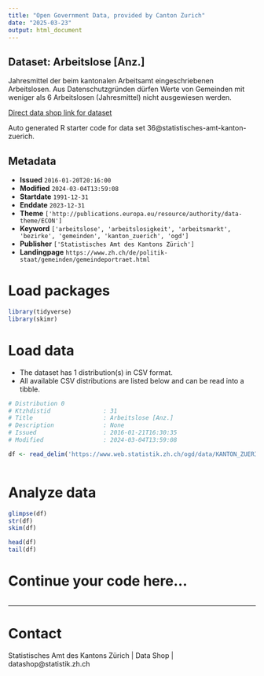 ```yaml
---
title: "Open Government Data, provided by Canton Zurich"
date: "2025-03-23"
output: html_document
---
```


## Dataset: Arbeitslose [Anz.]

Jahresmittel der beim kantonalen Arbeitsamt eingeschriebenen Arbeitslosen. Aus Datenschutzgründen dürfen Werte von Gemeinden mit weniger als 6 Arbeitslosen (Jahresmittel) nicht ausgewiesen werden.

[Direct data shop link for dataset](https://www.zh.ch/de/politik-staat/statistik-daten/datenkatalog.html#/datasets/36@statistisches-amt-kanton-zuerich)

Auto generated R starter code for data set 36@statistisches-amt-kanton-zuerich.

## Metadata

- **Issued** `2016-01-20T20:16:00`
- **Modified** `2024-03-04T13:59:08`
- **Startdate** `1991-12-31`
- **Enddate** `2023-12-31`
- **Theme** `['http://publications.europa.eu/resource/authority/data-theme/ECON']`
- **Keyword** `['arbeitslose', 'arbeitslosigkeit', 'arbeitsmarkt', 'bezirke', 'gemeinden', 'kanton_zuerich', 'ogd']`
- **Publisher** `['Statistisches Amt des Kantons Zürich']`
- **Landingpage** `https://www.zh.ch/de/politik-staat/gemeinden/gemeindeportraet.html`


# Load packages

```r

library(tidyverse)
library(skimr)

```

# Load data

-   The dataset has 1 distribution(s) in CSV format.
-   All available CSV distributions are listed below and can be read into a tibble.

```r

# Distribution 0
# Ktzhdistid               : 31
# Title                    : Arbeitslose [Anz.]
# Description              : None
# Issued                   : 2016-01-21T16:30:35
# Modified                 : 2024-03-04T13:59:08

df <- read_delim('https://www.web.statistik.zh.ch/ogd/data/KANTON_ZUERICH_107.csv')



```

# Analyze data

```r

glimpse(df)
str(df)
skim(df)

head(df)
tail(df)

```

# Continue your code here...

```r

```

------------------------------------------------------------------------

# Contact

Statistisches Amt des Kantons Zürich | Data Shop | datashop@statistik.zh.ch
